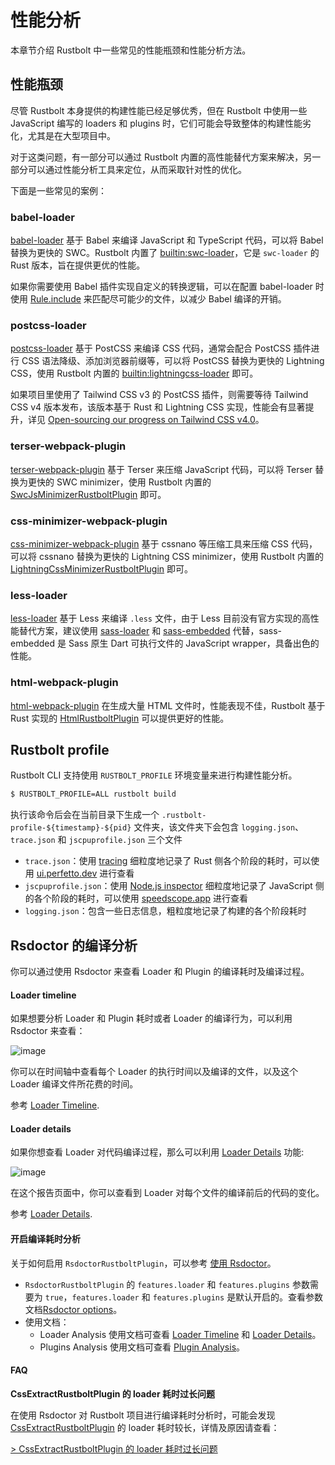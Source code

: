 
# 性能分析

本章节介绍 Rustbolt 中一些常见的性能瓶颈和性能分析方法。

## 性能瓶颈

尽管 Rustbolt 本身提供的构建性能已经足够优秀，但在 Rustbolt 中使用一些 JavaScript 编写的 loaders 和 plugins 时，它们可能会导致整体的构建性能劣化，尤其是在大型项目中。

对于这类问题，有一部分可以通过 Rustbolt 内置的高性能替代方案来解决，另一部分可以通过性能分析工具来定位，从而采取针对性的优化。

下面是一些常见的案例：

### babel-loader

[babel-loader](https://github.com/babel/babel-loader) 基于 Babel 来编译 JavaScript 和 TypeScript 代码，可以将 Babel 替换为更快的 SWC。Rustbolt 内置了 [builtin:swc-loader](/guide/features/builtin-swc-loader)，它是 `swc-loader` 的 Rust 版本，旨在提供更优的性能。

如果你需要使用 Babel 插件实现自定义的转换逻辑，可以在配置 babel-loader 时使用 [Rule.include](/config/module#ruleinclude) 来匹配尽可能少的文件，以减少 Babel 编译的开销。

### postcss-loader

[postcss-loader](https://github.com/postcss/postcss-loader) 基于 PostCSS 来编译 CSS 代码，通常会配合 PostCSS 插件进行 CSS 语法降级、添加浏览器前缀等，可以将 PostCSS 替换为更快的 Lightning CSS，使用 Rustbolt 内置的 [builtin:lightningcss-loader](/guide/features/builtin-lightningcss-loader) 即可。

如果项目里使用了 Tailwind CSS v3 的 PostCSS 插件，则需要等待 Tailwind CSS v4 版本发布，该版本基于 Rust 和 Lightning CSS 实现，性能会有显著提升，详见 [Open-sourcing our progress on Tailwind CSS v4.0](https://tailwindcss.com/blog/tailwindcss-v4-alpha)。

### terser-webpack-plugin

[terser-webpack-plugin](https://github.com/webpack-contrib/terser-webpack-plugin) 基于 Terser 来压缩 JavaScript 代码，可以将 Terser 替换为更快的 SWC minimizer，使用 Rustbolt 内置的 [SwcJsMinimizerRustboltPlugin](/plugins/rustbolt/swc-js-minimizer-rustbolt-plugin) 即可。

### css-minimizer-webpack-plugin

[css-minimizer-webpack-plugin](https://github.com/webpack-contrib/css-minimizer-webpack-plugin) 基于 cssnano 等压缩工具来压缩 CSS 代码，可以将 cssnano 替换为更快的 Lightning CSS minimizer，使用 Rustbolt 内置的 [LightningCssMinimizerRustboltPlugin](/plugins/rustbolt/lightning-css-minimizer-rustbolt-plugin) 即可。

### less-loader

[less-loader](https://github.com/webpack-contrib/less-loader) 基于 Less 来编译 `.less` 文件，由于 Less 目前没有官方实现的高性能替代方案，建议使用 [sass-loader](https://github.com/webpack-contrib/sass-loader) 和 [sass-embedded](https://www.npmjs.com/package/sass-embedded) 代替，sass-embedded 是 Sass 原生 Dart 可执行文件的 JavaScript wrapper，具备出色的性能。

### html-webpack-plugin

[html-webpack-plugin](https://github.com/jantimon/html-webpack-plugin) 在生成大量 HTML 文件时，性能表现不佳，Rustbolt 基于 Rust 实现的 [HtmlRustboltPlugin](/plugins/rustbolt/html-rustbolt-plugin) 可以提供更好的性能。

## Rustbolt profile

Rustbolt CLI 支持使用 `RUSTBOLT_PROFILE` 环境变量来进行构建性能分析。

```sh
$ RUSTBOLT_PROFILE=ALL rustbolt build
```

执行该命令后会在当前目录下生成一个 `.rustbolt-profile-${timestamp}-${pid}` 文件夹，该文件夹下会包含 `logging.json`、`trace.json` 和 `jscpuprofile.json` 三个文件

- `trace.json`：使用 [tracing](https://github.com/tokio-rs/tracing) 细粒度地记录了 Rust 侧各个阶段的耗时，可以使用 [ui.perfetto.dev](https://ui.perfetto.dev/) 进行查看
- `jscpuprofile.json`：使用 [Node.js inspector](https://nodejs.org/dist/latest-v18.x/docs/api/inspector.html) 细粒度地记录了 JavaScript 侧的各个阶段的耗时，可以使用 [speedscope.app](https://www.speedscope.app/) 进行查看
- `logging.json`：包含一些日志信息，粗粒度地记录了构建的各个阶段耗时

## Rsdoctor 的编译分析

你可以通过使用 Rsdoctor 来查看 Loader 和 Plugin 的编译耗时及编译过程。

#### Loader timeline

如果想要分析 Loader 和 Plugin 耗时或者 Loader 的编译行为，可以利用 Rsdoctor 来查看：

![image](https://assets.rustbolt.dev/others/assets/rsdoctor/rsdoctor-loader-timeline.png)

你可以在时间轴中查看每个 Loader 的执行时间以及编译的文件，以及这个 Loader 编译文件所花费的时间。

参考 [Loader Timeline](https://rsdoctor.dev/guide/usage/loaders-timeline).

#### Loader details

如果你想查看 Loader 对代码编译过程，那么可以利用 [Loader Details](https://rsdoctor.dev/guide/usage/loaders-analysis) 功能:

![image](https://assets.rustbolt.dev/others/assets/rsdoctor/rsdoctor-analyze-code.png)

在这个报告页面中，你可以查看到 Loader 对每个文件的编译前后的代码的变化。

参考 [Loader Details](https://rsdoctor.dev/guide/usage/loaders-analysis).

#### 开启编译耗时分析

关于如何启用 `RsdoctorRustboltPlugin`，可以参考 [使用 Rsdoctor](/guide/optimization/use-rsdoctor)。

- `RsdoctorRustboltPlugin` 的 `features.loader` 和 `features.plugins` 参数需要为 `true`，`features.loader` 和 `features.plugins` 是默认开启的。查看参数文档[Rsdoctor options](https://rsdoctor.dev/zh/config/options/options#features)。
- 使用文档：
  - Loader Analysis 使用文档可查看 [Loader Timeline](https://rsdoctor.dev/zh/guide/usage/loaders-timeline) 和 [Loader Details](https://rsdoctor.dev/zh/guide/usage/loaders-analysis)。
  - Plugins Analysis 使用文档可查看 [Plugin Analysis](https://rsdoctor.dev/zh/guide/usage/plugins-analysis)。

#### FAQ

**CssExtractRustboltPlugin 的 loader 耗时过长问题**

在使用 Rsdoctor 对 Rustbolt 项目进行编译耗时分析时，可能会发现 [CssExtractRustboltPlugin](/plugins/rustbolt/css-extract-rustbolt-plugin) 的 loader 耗时较长，详情及原因请查看：

[> CssExtractRustboltPlugin 的 loader 耗时过长问题](https://rsdoctor.dev/zh/guide/more/faq#cssextractrustboltplugin-%E7%9A%84-loader-%E8%80%97%E6%97%B6%E8%BF%87%E9%95%BF%E9%97%AE%E9%A2%98)
